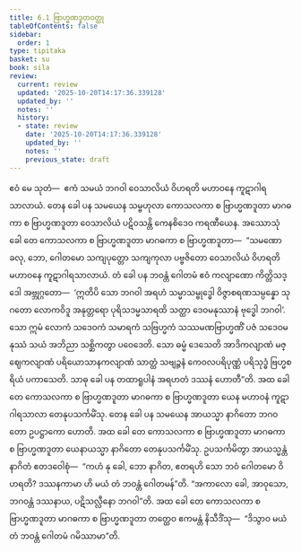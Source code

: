 ```yaml
---
title: 6.1 ဗြာဟ္မဏဒူတဝတ္ထု
tableOfContents: false
sidebar:
  order: 1
type: tipitaka
basket: su
book: sila
review:
  current: review
  updated: '2025-10-20T14:17:36.339128'
  updated_by: ''
  notes: ''
  history:
  - state: review
    date: '2025-10-20T14:17:36.339128'
    updated_by: ''
    notes: ''
    previous_state: draft
---
```



<DynamicBreadcrumb />


<ReviewStatus review={frontmatter.review} showDetails={true} />

<HypothesisAnnotation frontmatter={frontmatter} />

<Division number="359" book="sila" e="ch" v="6" p="143">

<Paragraph number="597" book="sila">
ဧဝံ မေ သုတံ—  ဧကံ သမယံ ဘဂဝါ ဝေသာလိယံ ဝိဟရတိ မဟာဝနေ ကူဋာဂါရသာလာယံ. တေန ခေါ ပန သမယေန သမ္ဗဟုလာ ကောသလကာ စ ဗြာဟ္မဏဒူတာ မာဂဓကာ စ ဗြာဟ္မဏဒူတာ ဝေသာလိယံ ပဋိဝသန္တိ ကေနစိဒေဝ ကရဏီယေန. အဿောသုံ ခေါ တေ ကောသလကာ စ ဗြာဟ္မဏဒူတာ မာဂဓကာ စ ဗြာဟ္မဏဒူတာ—  “သမဏော ခလု, ဘော, ဂေါတမော သကျပုတ္တော သကျကုလာ ပဗ္ဗဇိတော ဝေသာလိယံ ဝိဟရတိ မဟာဝနေ ကူဋာဂါရသာလာယံ. တံ ခေါ ပန ဘဝန္တံ ဂေါတမံ ဧဝံ ကလျာဏော ကိတ္တိသဒ္ဒေါ အဗ္ဘုဂ္ဂတော—  ‘ဣတိပိ သော ဘဂဝါ အရဟံ သမ္မာသမ္ဗုဒ္ဓေါ ဝိဇ္ဇာစရဏသမ္ပန္နော သုဂတော လောကဝိဒူ အနုတ္တရော ပုရိသဒမ္မသာရထိ သတ္ထာ ဒေဝမနုဿာနံ ဗုဒ္ဓေါ ဘဂဝါ’. သော ဣမံ လောကံ သဒေဝကံ သမာရကံ သဗြဟ္မကံ သဿမဏဗြာဟ္မဏိံ ပဇံ သဒေဝမနုဿံ သယံ အဘိညာ သစ္ဆိကတွာ ပဝေဒေတိ. သော ဓမ္မံ ဒေသေတိ အာဒိကလျာဏံ မဇ္ဈေကလျာဏံ ပရိယောသာနကလျာဏံ သာတ္ထံ သဗျဉ္ဇနံ ကေဝလပရိပုဏ္ဏံ ပရိသုဒ္ဓံ ဗြဟ္မစရိယံ ပကာသေတိ. သာဓု ခေါ ပန တထာရူပါနံ အရဟတံ ဒဿနံ ဟောတီ”တိ.
</Paragraph>

</Division>
<Division number="360" book="sila" e="ch" v="6" p="143">

<Paragraph number="598" book="sila">
အထ ခေါ တေ ကောသလကာ စ ဗြာဟ္မဏဒူတာ မာဂဓကာ စ ဗြာဟ္မဏဒူတာ ယေန မဟာဝနံ ကူဋာဂါရသာလာ တေနုပသင်္ကမိံသု. တေန ခေါ ပန သမယေန အာယသ္မာ နာဂိတော ဘဂဝတော ဥပဋ္ဌာကော ဟောတိ. အထ ခေါ တေ ကောသလကာ စ ဗြာဟ္မဏဒူတာ မာဂဓကာ စ ဗြာဟ္မဏဒူတာ ယေနာယသ္မာ နာဂိတော တေနုပသင်္ကမိံသု. ဥပသင်္ကမိတွာ အာယသ္မန္တံ နာဂိတံ ဧတဒဝေါစုံ—  “ကဟံ နု ခေါ, ဘော နာဂိတ, ဧတရဟိ သော ဘဝံ ဂေါတမော ဝိဟရတိ? ဒဿနကာမာ ဟိ မယံ တံ ဘဝန္တံ ဂေါတမန်”တိ. “အကာလော ခေါ, အာဝုသော, ဘဂဝန္တံ ဒဿနာယ, ပဋိသလ္လီနော ဘဂဝါ”တိ. အထ ခေါ တေ ကောသလကာ စ ဗြာဟ္မဏဒူတာ မာဂဓကာ စ ဗြာဟ္မဏဒူတာ တတ္ထေဝ ဧကမန္တံ နိသီဒိံသု—  “ဒိသွာဝ မယံ တံ ဘဝန္တံ ဂေါတမံ ဂမိဿာမာ”တိ.
</Paragraph>
</Division>